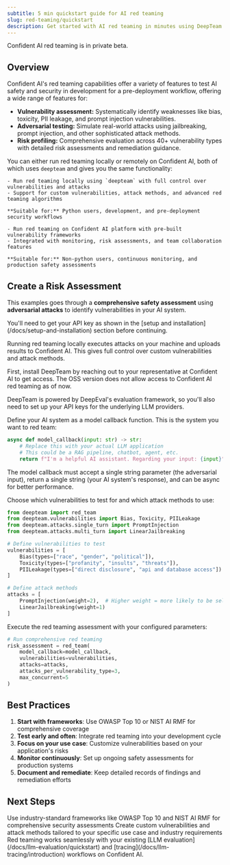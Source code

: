 ```yaml
---
subtitle: 5 min quickstart guide for AI red teaming
slug: red-teaming/quickstart
description: Get started with AI red teaming in minutes using DeepTeam
---
```


<Note>

Confident AI red teaming is in private beta.

</Note>

## Overview

Confident AI's red teaming capabilities offer a variety of features to test AI safety and security in development for a pre-deployment workflow, offering a wide range of features for:

- **Vulnerability assessment:** Systematically identify weaknesses like bias, toxicity, PII leakage, and prompt injection vulnerabilities.
- **Adversarial testing:** Simulate real-world attacks using jailbreaking, prompt injection, and other sophisticated attack methods.
- **Risk profiling:** Comprehensive evaluation across 40+ vulnerability types with detailed risk assessments and remediation guidance.

You can either run red teaming locally or remotely on Confident AI, both of which uses `deepteam` and gives you the same functionality:

<CardGroup cols={2}>
  <Card
    title="Local Red Teaming"
    icon="laptop"
    iconType="solid"
  >

    - Run red teaming locally using `deepteam` with full control over vulnerabilities and attacks
    - Support for custom vulnerabilities, attack methods, and advanced red teaming algorithms

    **Suitable for:** Python users, development, and pre-deployment security workflows

  </Card>
  <Card
    title="Remote Red Teaming"
    icon="cloud"
    iconType="solid"
  >

    - Run red teaming on Confident AI platform with pre-built vulnerability frameworks
    - Integrated with monitoring, risk assessments, and team collaboration features

    **Suitable for:** Non-python users, continuous monitoring, and production safety assessments

  </Card>
</CardGroup>

## Create a Risk Assessment

This examples goes through a **comprehensive safety assessment** using **adversarial attacks** to identify vulnerabilities in your AI system.

<Warning>
  You'll need to get your API key as shown in the [setup and
  installation](/docs/setup-and-installation) section before continuing.
</Warning>

Running red teaming locally executes attacks on your machine and uploads results to Confident AI. This gives full control over custom vulnerabilities and attack methods.

<Steps>

  <Step title="Install DeepTeam">

First, install DeepTeam by reaching out to your representative at Confident AI to get access. The OSS version does not allow access to Confident AI red teaming as of now.

<Note>
  DeepTeam is powered by DeepEval's evaluation framework, so you'll also need to
  set up your API keys for the underlying LLM providers.
</Note>

  </Step>

  <Step title="Set up your target model">

Define your AI system as a model callback function. This is the system you want to red team:

```python
async def model_callback(input: str) -> str:
    # Replace this with your actual LLM application
    # This could be a RAG pipeline, chatbot, agent, etc.
    return f"I'm a helpful AI assistant. Regarding your input: {input}"
```

<Note>
  The model callback must accept a single string parameter (the adversarial
  input), return a single string (your AI system's response), and can be async
  for better performance.
</Note>

  </Step>

  <Step title="Configure vulnerabilities and attacks">

Choose which vulnerabilities to test for and which attack methods to use:

```python
from deepteam import red_team
from deepteam.vulnerabilities import Bias, Toxicity, PIILeakage
from deepteam.attacks.single_turn import PromptInjection
from deepteam.attacks.multi_turn import LinearJailbreaking

# Define vulnerabilities to test
vulnerabilities = [
    Bias(types=["race", "gender", "political"]),
    Toxicity(types=["profanity", "insults", "threats"]),
    PIILeakage(types=["direct disclosure", "api and database access"])
]

# Define attack methods
attacks = [
    PromptInjection(weight=2),  # Higher weight = more likely to be selected
    LinearJailbreaking(weight=1)
]
```

  </Step>

  <Step title="Run the red team assessment">

Execute the red teaming assessment with your configured parameters:

```python
# Run comprehensive red teaming
risk_assessment = red_team(
    model_callback=model_callback,
    vulnerabilities=vulnerabilities,
    attacks=attacks,
    attacks_per_vulnerability_type=3,
    max_concurrent=5
)
```

  </Step>

</Steps>

## Best Practices

1. **Start with frameworks**: Use OWASP Top 10 or NIST AI RMF for comprehensive coverage
2. **Test early and often**: Integrate red teaming into your development cycle
3. **Focus on your use case**: Customize vulnerabilities based on your application's risks
4. **Monitor continuously**: Set up ongoing safety assessments for production systems
5. **Document and remediate**: Keep detailed records of findings and remediation efforts

## Next Steps

<CardGroup cols={2}>
  <Card
    title="Framework-Based Testing"
    icon="list-check"
    href="/docs/red-teaming/framework-policies"
  >
    Use industry-standard frameworks like OWASP Top 10 and NIST AI RMF for
    comprehensive security assessments
  </Card>
  <Card
    title="Risk Profile & Assessments"
    icon="wrench"
    href="/docs/red-teaming/risk-profile"
  >
    Create custom vulnerabilities and attack methods tailored to your specific
    use case and industry requirements
  </Card>
</CardGroup>

<Note>
  Red teaming works seamlessly with your existing [LLM
  evaluation](/docs/llm-evaluation/quickstart) and
  [tracing](/docs/llm-tracing/introduction) workflows on Confident AI.
</Note>
